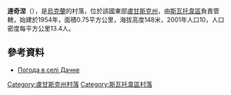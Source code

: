 {{coord|49|23|31|N|38|5|51|E|scale:100000|display=title}}

'''達奇涅'''（{{lang-uk|Дачне}}），是[[烏克蘭|烏克蘭]]的村落，位於該國東部[[盧甘斯克州|盧甘斯克州]]，由[[斯瓦托韋區|斯瓦托韋區]]負責管轄，始建於1954年，面積0.75平方公里，海拔高度148米，2001年人口10，人口密度每平方公里13.4人。

==參考資料==
* [http://weather.in.ua/ua/lyganskaja/6410 Погода в селі Дачне]

{{DEFAULTSORT:Дачне}}
[[Category:盧甘斯克州村落|Category:盧甘斯克州村落]]
[[Category:斯瓦托韋區村落|Category:斯瓦托韋區村落]]


{{Luhansk-geo-stub}}